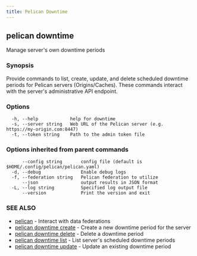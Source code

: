 ```yaml
---
title: Pelican Downtime
---
```


## pelican downtime

Manage server's own downtime periods

### Synopsis

Provide commands to list, create, update, and delete scheduled downtime periods
for Pelican servers (Origins/Caches). These commands interact with the server's
administrative API endpoint.

### Options

```
  -h, --help            help for downtime
  -s, --server string   Web URL of the Pelican server (e.g. https://my-origin.com:8447)
  -t, --token string    Path to the admin token file
```

### Options inherited from parent commands

```
      --config string       config file (default is $HOME/.config/pelican/pelican.yaml)
  -d, --debug               Enable debug logs
  -f, --federation string   Pelican federation to utilize
      --json                output results in JSON format
  -L, --log string          Specified log output file
      --version             Print the version and exit
```

### SEE ALSO

* [pelican](/commands-reference/pelican/)	 - Interact with data federations
* [pelican downtime create](/commands-reference/pelican/downtime/create/)	 - Create a new downtime period for the server
* [pelican downtime delete](/commands-reference/pelican/downtime/delete/)	 - Delete a downtime period
* [pelican downtime list](/commands-reference/pelican/downtime/list/)	 - List server's scheduled downtime periods
* [pelican downtime update](/commands-reference/pelican/downtime/update/)	 - Update an existing downtime period
